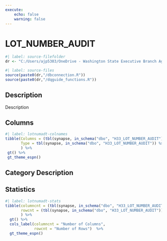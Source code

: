 ```yaml
---
execute:
    echo: false
    warning: false
---
```


# LOT_NUMBER_AUDIT {.unnumbered}

```r
#| label: source-filefolder
dr <- "C:/Users/ajp5303/OneDrive - Washington State Executive Branch Agencies/source_scripts"
```

```r
#| label: source-files
source(paste0(dr,"/dbconnection.R"))
source(paste0(dr,"/dqguide_functions.R"))
```

## Description

Description

## Columns

```r
#| label: lotnumadt-colnames
tibble(Columns = (tbl(synapse, in_schema("dbo", "H33_LOT_NUMBER_AUDIT")) %>% colnames()),
       Type = tbl(synapse, in_schema("dbo", "H33_LOT_NUMBER_AUDIT")) %>% head(1) %>% as_tibble() %>% sapply(class)
       ) %>%
 gt() %>%
 gt_theme_espn()
```

## Category Description

## Statistics

```r
#| label: lotnumadt-stats
tibble(columncnt = (tbl(synapse, in_schema("dbo", "H33_LOT_NUMBER_AUDIT")) %>% ncol()),
       rowcnt = (tbl(synapse, in_schema("dbo", "H33_LOT_NUMBER_AUDIT"))) %>% nrow2()
       ) %>%
  gt() %>%
  cols_label(columncnt = "Number of Columns",
             rowcnt = "Number of Rows")  %>%
  gt_theme_espn()
```
